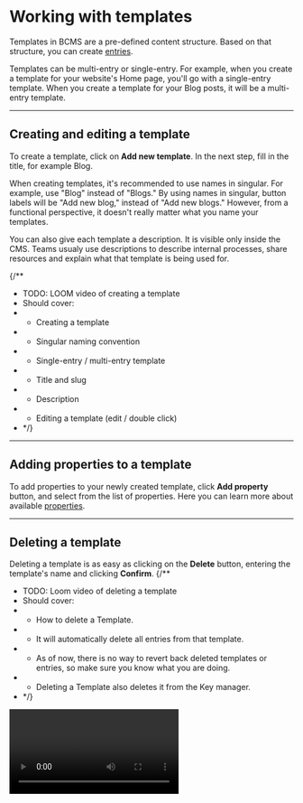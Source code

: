 # Working with templates

Templates in BCMS are a pre-defined content structure. Based on that structure, you can create [entries](/inside-bcms/entries).

Templates can be multi-entry or single-entry.
For example, when you create a template for your website's Home page, you'll go with a single-entry template.
When you create a template for your Blog posts, it will be a multi-entry template.

---

## Creating and editing a template

To create a template, click on **Add new template**. In the next step, fill in the title, for example Blog.

<Note>
  When creating templates, it's recommended to use names in singular. For example,
  use "Blog" instead of "Blogs." By using names in singular, button labels will be "Add new blog,"
  instead of "Add new blogs." However, from a functional perspective, it
  doesn't really matter what you name your templates.
</Note>

You can also give each template a description. It is visible only inside the CMS.
Teams usualy use descriptions to describe internal processes, share resources and explain what that template is being used for.

{/**
 * TODO: LOOM video of creating a template
 * Should cover:
 * - Creating a template
 * - Singular naming convention
 * - Single-entry / multi-entry template
 * - Title and slug
 * - Description
 * - Editing a template (edit / double click)
 * */}

---

## Adding properties to a template

To add properties to your newly created template, click **Add property** button, and select from the list of properties. Here you can learn more about available [properties](/inside-bcms/properties).

---

## Deleting a template

Deleting a template is as easy as clicking on the **Delete** button, entering the template's name and clicking **Confirm**.
{/**
 * TODO: Loom video of deleting a template
 * Should cover:
 * - How to delete a Template.
 * - It will automatically delete all entries from that template.
 * - As of now, there is no way to revert back deleted templates or entries, so make sure you know what you are doing.
 * - Deleting a Template also deletes it from the Key manager.
 * */}

<Video youtubeId="GczDpfLCjmQ" title="How to delete a BCMS Template" />
